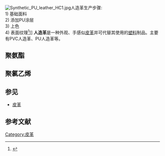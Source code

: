 {{Missing information|1=聚氨酯|time=2020-07-10T06:28:50+00:00}}
{{Refimprove|time=2020-07-10T06:28:50+00:00}}
[[File:Synthetic_PU_leather_HC1.jpg|thumb]]人造革生产步骤:<br> 1) 基础面料<br> 2) 添加PU涂层<br> 3) 上色<br> 4) 表面纹理<ref>{{cite web|url=http://www.gofar.co.kr/eng/info/info_12_2.php|title=PU Synthetic Leather|website=Gofar Synthetic Co., Ltd|accessdate=2005-05-11|archiveurl=https://web.archive.org/web/20050511001137/http://www.gofar.co.kr/eng/info/info_12_2.php|archivedate=2005-05-11|dead-url=yes}}</ref>]]
'''人造革'''是一种外观、手感似[[皮革|皮革]]并可代替其使用的[[塑料|塑料]]制品。主要有PVC人造革、PU人造革等。

==聚氨酯==

==聚氯乙烯==
{{main|聚氯乙烯人造革}}
==参见==
*[[皮革|皮革]]
==参考文献==
{{reflist}}
[[Category:皮革|Category:皮革]]
{{chem-stub}}